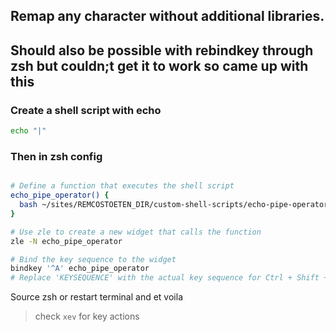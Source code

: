 
## Remap any character without additional libraries.

## Should also be possible with rebindkey through zsh but couldn;t get it to work so came up with this


### Create a shell script with echo
```bash filename='rename-pipe-operator.sh'
echo "|"
```

### Then in zsh config
```bash filename='~/.zshrc

# Define a function that executes the shell script
echo_pipe_operator() {
  bash ~/sites/REMCOSTOETEN_DIR/custom-shell-scripts/echo-pipe-operator.sh
}

# Use zle to create a new widget that calls the function
zle -N echo_pipe_operator

# Bind the key sequence to the widget
bindkey '^A' echo_pipe_operator
# Replace 'KEYSEQUENCE' with the actual key sequence for Ctrl + Shift + A in your terml

```

Source zsh or restart terminal and et voila

> check `xev` for key actions
